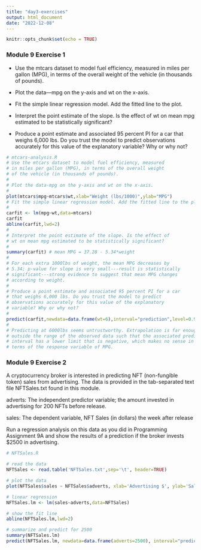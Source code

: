 ```yaml
---
title: "day3-exercises"
output: html_document
date: "2022-12-08"
---
```


```r
knitr::opts_chunk$set(echo = TRUE)
```

### Module 9 Exercise 1

- Use the mtcars dataset to model fuel efficiency, measured in miles per gallon (MPG), in terms of the overall weight of the vehicle (in thousands of pounds).

- Plot the data—mpg on the y-axis and wt on the x-axis.

- Fit the simple linear regression model. Add the fitted line to the plot.

- Interpret the point estimate of the slope. Is the effect of wt on mean mpg estimated to be statistically significant?

- Produce a point estimate and associated 95 percent PI for a car that weighs 6,000 lbs. Do you trust the model to predict observations accurately for this value of the explanatory variable? Why or why not?

```r
# mtcars-analysis.R
# Use the mtcars dataset to model fuel efficiency, measured
# in miles per gallon (MPG), in terms of the overall weight
# of the vehicle (in thousands of pounds).
#
# Plot the data-mpg on the y-axis and wt on the x-axis.
#
plot(mtcars$mpg~mtcars$wt,xlab="Weight (lbs/1000)",ylab="MPG")
# Fit the simple linear regression model. Add the fitted line to the plot.
#
carfit <- lm(mpg~wt,data=mtcars)
carfit
abline(carfit,lwd=2)
#
# Interpret the point estimate of the slope. Is the effect of
# wt on mean mpg estimated to be statistically significant?
#
summary(carfit) # mean MPG = 37.28 - 5.34*weight
#
# For each extra 1000lbs of weight, the mean MPG decreases by
# 5.34; p-value for slope is very small---result is statistically
# significant---strong evidence to suggest that mean MPG changes
# according to weight.
#
# Produce a point estimate and associated 95 percent PI for a car
# that weighs 6,000 lbs. Do you trust the model to predict
# observations accurately for this value of the explanatory
# variable? Why or why not?
#
predict(carfit,newdata=data.frame(wt=6),interval="prediction",level=0.95)
#
# Predicting at 6000lbs seems untrustworthy. Extrapolation is far enough
# outside the range of the observed data such that the associated prediction
# interval has a lower limit that is negative, which makes no sense in
# terms of the response variable of MPG.
```

### Module 9 Exercise 2

A cryptocurrency broker is interested in predicting NFT (non-fungible token) sales from advertising. The data is provided in the tab-separated text file NFTSales.txt found in this module.

adverts: The independent predictor variable; the amount invested in advertising for 200 NFTs before release.

sales: The dependent variable, NFT Sales (in dollars) the week after release

Run a regression analysis on this data as you did in Programming Assignment 9A and show the results of a prediction if the broker invests $2500 in advertising.


```r
# NFTSales.R

# read the data
NFTSales <- read.table('NFTSales.txt',sep='\t', header=TRUE)

# plot the data
plot(NFTSales$sales ~ NFTSales$adverts, xlab='Advertising $', ylab='Sales $')

# linear regression
NFTSales.lm <- lm(sales~adverts,data=NFTSales)

# show the fit line
abline(NFTSales.lm,lwd=2)

# summarize and predict for 2500
summary(NFTSales.lm)
predict(NFTSales.lm, newdata=data.frame(adverts=2500), interval="prediction",level=0.95)
```

